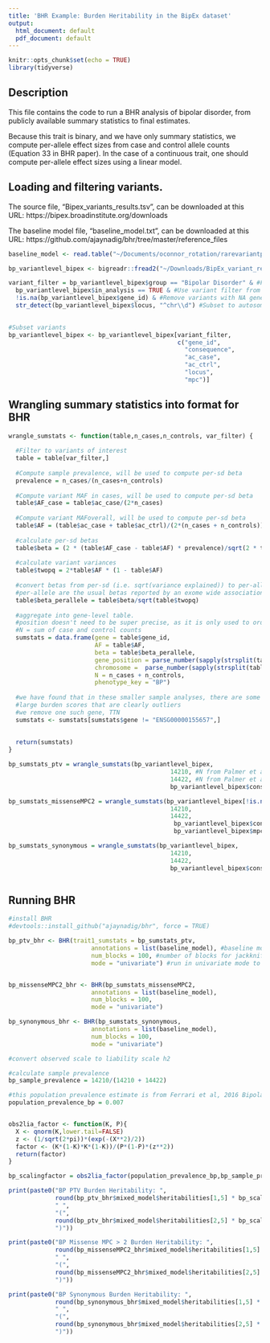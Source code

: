 ```yaml
---
title: 'BHR Example: Burden Heritability in the BipEx dataset'
output:
  html_document: default
  pdf_document: default
---
```


```r
knitr::opts_chunk$set(echo = TRUE)
library(tidyverse)
```
## Description 

This file contains the code to run a BHR analysis of bipolar disorder, from publicly available summary statistics to final estimates.

Because this trait is binary, and we have only summary statistics, we compute per-allele effect sizes from case and control allele counts (Equation 33 in BHR paper). In the case of a continuous trait, one should compute per-allele effect sizes using a linear model.

## Loading and filtering variants.

The source file, "Bipex_variants_results.tsv", can be downloaded at this URL:
https://bipex.broadinstitute.org/downloads

The baseline model file, "baseline_model.txt", can be downloaded at this URL:
https://github.com/ajaynadig/bhr/tree/master/reference_files

```r
baseline_model <- read.table("~/Documents/oconnor_rotation/rarevariantproject/final_manuscript_repo/bhr/reference_files/ms_baseline_oe5.txt")

bp_variantlevel_bipex <- bigreadr::fread2("~/Downloads/BipEx_variant_results.tsv.gz")

variant_filter = bp_variantlevel_bipex$group == "Bipolar Disorder" & #Filter to Bipolar Disorder counts
  bp_variantlevel_bipex$in_analysis == TRUE & #Use variant filter from Palmer et al, 2022
  !is.na(bp_variantlevel_bipex$gene_id) & #Remove variants with NA gene ID 
  str_detect(bp_variantlevel_bipex$locus, "^chr\\d") #Subset to autosomal variants

  
#Subset variants 
bp_variantlevel_bipex <- bp_variantlevel_bipex[variant_filter,
                                               c("gene_id",
                                                 "consequence",
                                                 "ac_case",
                                                 "ac_ctrl",
                                                 "locus",
                                                 "mpc")]  

```

## Wrangling summary statistics into format for BHR

```r
wrangle_sumstats <- function(table,n_cases,n_controls, var_filter) {
  
  #Filter to variants of interest
  table = table[var_filter,] 
  
  #Compute sample prevalence, will be used to compute per-sd beta
  prevalence = n_cases/(n_cases+n_controls) 
  
  #Compute variant MAF in cases, will be used to compute per-sd beta
  table$AF_case = table$ac_case/(2*n_cases) 
  
  #Compute variant MAFoverall, will be used to compute per-sd beta
  table$AF = (table$ac_case + table$ac_ctrl)/(2*(n_cases + n_controls)) 
  
  #calculate per-sd betas
  table$beta = (2 * (table$AF_case - table$AF) * prevalence)/sqrt(2 * table$AF * (1 - table$AF) * prevalence * (1 - prevalence))  
  
  #calculate variant variances
  table$twopq = 2*table$AF * (1 - table$AF) 
  
  #convert betas from per-sd (i.e. sqrt(variance explained)) to per-allele (i.e. in units of phenotype) betas.
  #per-allele are the usual betas reported by an exome wide association study.
  table$beta_perallele = table$beta/sqrt(table$twopq)
  
  #aggregate into gene-level table.
  #position doesn't need to be super precise, as it is only used to order genes for jackknife
  #N = sum of case and control counts
  sumstats = data.frame(gene = table$gene_id,
                        AF = table$AF,
                        beta = table$beta_perallele,
                        gene_position = parse_number(sapply(strsplit(table$locus, split = ":"), function(x) x[[2]])),
                        chromosome =  parse_number(sapply(strsplit(table$locus, split = ":"), function(x) x[[1]])),
                        N = n_cases + n_controls,
                        phenotype_key = "BP")
  
  #we have found that in these smaller sample analyses, there are some genes with
  #large burden scores that are clearly outliers
  #we remove one such gene, TTN
  sumstats <- sumstats[sumstats$gene != "ENSG00000155657",]
  
  
  return(sumstats)
}

bp_sumstats_ptv = wrangle_sumstats(bp_variantlevel_bipex,
                                             14210, #N from Palmer et al, 2022
                                             14422, #N from Palmer et al, 2022
                                             bp_variantlevel_bipex$consequence == "ptv")

bp_sumstats_missenseMPC2 = wrangle_sumstats(bp_variantlevel_bipex[!is.na(bp_variantlevel_bipex$mpc),],
                                             14210,
                                             14422,
                                              bp_variantlevel_bipex$consequence[!is.na(bp_variantlevel_bipex$mpc)] %in% c("damaging_missense", "other_missense") &
                                              bp_variantlevel_bipex$mpc[!is.na(bp_variantlevel_bipex$mpc)] > 2)

bp_sumstats_synonymous = wrangle_sumstats(bp_variantlevel_bipex,
                                             14210,
                                             14422,
                                             bp_variantlevel_bipex$consequence == "synonymous")



```

## Running BHR
```r
#install BHR
#devtools::install_github("ajaynadig/bhr", force = TRUE)

bp_ptv_bhr <- BHR(trait1_sumstats = bp_sumstats_ptv, 
                       annotations = list(baseline_model), #baseline model including constraint annotations
                       num_blocks = 100, #number of blocks for jackknife
                       mode = "univariate") #run in univariate mode to compute burden h2


bp_missenseMPC2_bhr <- BHR(bp_sumstats_missenseMPC2, 
                       annotations = list(baseline_model),
                       num_blocks = 100,
                       mode = "univariate")

bp_synonymous_bhr <- BHR(bp_sumstats_synonymous, 
                       annotations = list(baseline_model),
                       num_blocks = 100,
                       mode = "univariate")

#convert observed scale to liability scale h2

#calculate sample prevalence
bp_sample_prevalence = 14210/(14210 + 14422) 

#this population prevalence estimate is from Ferrari et al, 2016 Bipolar Disorders
population_prevalence_bp = 0.007 


obs2lia_factor <- function(K, P){
  X <- qnorm(K,lower.tail=FALSE)
  z <- (1/sqrt(2*pi))*(exp(-(X**2)/2))
  factor <- (K*(1-K)*K*(1-K))/(P*(1-P)*(z**2))
  return(factor)
}

bp_scalingfactor = obs2lia_factor(population_prevalence_bp,bp_sample_prevalence)

print(paste0("BP PTV Burden Heritability: ",
             round(bp_ptv_bhr$mixed_model$heritabilities[1,5] * bp_scalingfactor, 4),
             " ",
             "(",
             round(bp_ptv_bhr$mixed_model$heritabilities[2,5] * bp_scalingfactor, 4),
             ")"))

print(paste0("BP Missense MPC > 2 Burden Heritability: ",
             round(bp_missenseMPC2_bhr$mixed_model$heritabilities[1,5] * bp_scalingfactor, 4),
             " ",
             "(",
             round(bp_missenseMPC2_bhr$mixed_model$heritabilities[2,5] * bp_scalingfactor, 4),
             ")"))

print(paste0("BP Synonymous Burden Heritability: ",
             round(bp_synonymous_bhr$mixed_model$heritabilities[1,5] * bp_scalingfactor, 4),
             " ",
             "(",
             round(bp_synonymous_bhr$mixed_model$heritabilities[2,5] * bp_scalingfactor, 4),
             ")"))


```
